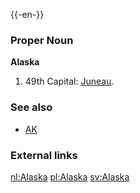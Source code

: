 {{wikipedia}}
{{-en-}}

===Proper Noun===
'''Alaska'''
#49th {{USstate}}  Capital: [[Juneau]].
===See also===
*[[AK]]
===External links===
{{pedialite}}

[[nl:Alaska]]
[[pl:Alaska]]
[[sv:Alaska]]